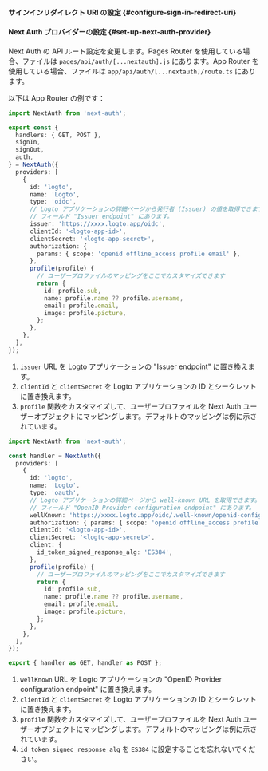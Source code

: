

<SignInFlowSummary />

<AssumingUrl />

#### サインインリダイレクト URI の設定 \{#configure-sign-in-redirect-uri}

<ConfigureRedirectUri
  figureSrc={redirectUriFigure}
  redirectUri="http://localhost:3000/api/auth/callback/logto"
/>

#### Next Auth プロバイダーの設定 \{#set-up-next-auth-provider}

<GetAppSecret />

Next Auth の API ルート設定を変更します。Pages Router を使用している場合、ファイルは `pages/api/auth/[...nextauth].js` にあります。App Router を使用している場合、ファイルは `app/api/auth/[...nextauth]/route.ts` にあります。

以下は App Router の例です：

<Tabs>

<TabItem value="v5" label="Next Auth v5">

```ts
import NextAuth from 'next-auth';

export const {
  handlers: { GET, POST },
  signIn,
  signOut,
  auth,
} = NextAuth({
  providers: [
    {
      id: 'logto',
      name: 'Logto',
      type: 'oidc',
      // Logto アプリケーションの詳細ページから発行者 (Issuer) の値を取得できます。
      // フィールド "Issuer endpoint" にあります。
      issuer: 'https://xxxx.logto.app/oidc',
      clientId: '<logto-app-id>',
      clientSecret: '<logto-app-secret>',
      authorization: {
        params: { scope: 'openid offline_access profile email' },
      },
      profile(profile) {
        // ユーザープロファイルのマッピングをここでカスタマイズできます
        return {
          id: profile.sub,
          name: profile.name ?? profile.username,
          email: profile.email,
          image: profile.picture,
        };
      },
    },
  ],
});
```

1. `issuer` URL を Logto アプリケーションの "Issuer endpoint" に置き換えます。
2. `clientId` と `clientSecret` を Logto アプリケーションの ID とシークレットに置き換えます。
3. `profile` 関数をカスタマイズして、ユーザープロファイルを Next Auth ユーザーオブジェクトにマッピングします。デフォルトのマッピングは例に示されています。

</TabItem>

<TabItem value="v4" label="Next Auth v4">

```ts
import NextAuth from 'next-auth';

const handler = NextAuth({
  providers: [
    {
      id: 'logto',
      name: 'Logto',
      type: 'oauth',
      // Logto アプリケーションの詳細ページから well-known URL を取得できます。
      // フィールド "OpenID Provider configuration endpoint" にあります。
      wellKnown: 'https://xxxx.logto.app/oidc/.well-known/openid-configuration',
      authorization: { params: { scope: 'openid offline_access profile email' } },
      clientId: '<logto-app-id>',
      clientSecret: '<logto-app-secret>',
      client: {
        id_token_signed_response_alg: 'ES384',
      },
      profile(profile) {
        // ユーザープロファイルのマッピングをここでカスタマイズできます
        return {
          id: profile.sub,
          name: profile.name ?? profile.username,
          email: profile.email,
          image: profile.picture,
        };
      },
    },
  ],
});

export { handler as GET, handler as POST };
```

1. `wellKnown` URL を Logto アプリケーションの "OpenID Provider configuration endpoint" に置き換えます。
2. `clientId` と `clientSecret` を Logto アプリケーションの ID とシークレットに置き換えます。
3. `profile` 関数をカスタマイズして、ユーザープロファイルを Next Auth ユーザーオブジェクトにマッピングします。デフォルトのマッピングは例に示されています。
4. `id_token_signed_response_alg` を `ES384` に設定することを忘れないでください。

</TabItem>

</Tabs>
